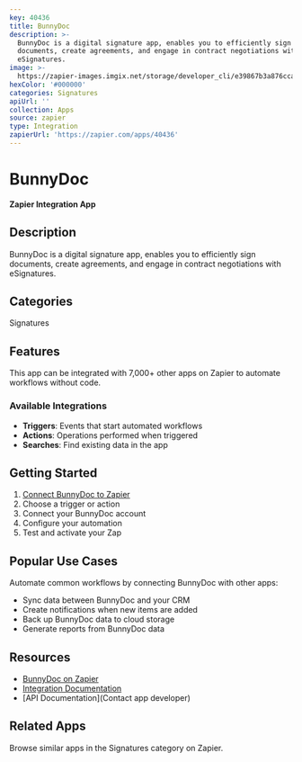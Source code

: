 ```yaml
---
key: 40436
title: BunnyDoc
description: >-
  BunnyDoc is a digital signature app, enables you to efficiently sign
  documents, create agreements, and engage in contract negotiations with
  eSignatures.
image: >-
  https://zapier-images.imgix.net/storage/developer_cli/e39867b3a876cca1c421a692ac0b5841.png?auto=format%2Ccompress&ixlib=python-3.0.0&q=50
hexColor: '#000000'
categories: Signatures
apiUrl: ''
collection: Apps
source: zapier
type: Integration
zapierUrl: 'https://zapier.com/apps/40436'
---
```

# BunnyDoc

**Zapier Integration App**

## Description

BunnyDoc is a digital signature app, enables you to efficiently sign documents, create agreements, and engage in contract negotiations with eSignatures.

## Categories

Signatures

## Features

This app can be integrated with 7,000+ other apps on Zapier to automate workflows without code.

### Available Integrations

- **Triggers**: Events that start automated workflows
- **Actions**: Operations performed when triggered
- **Searches**: Find existing data in the app

## Getting Started

1. [Connect BunnyDoc to Zapier](https://zapier.com/apps/40436)
2. Choose a trigger or action
3. Connect your BunnyDoc account
4. Configure your automation
5. Test and activate your Zap

## Popular Use Cases

Automate common workflows by connecting BunnyDoc with other apps:

- Sync data between BunnyDoc and your CRM
- Create notifications when new items are added
- Back up BunnyDoc data to cloud storage
- Generate reports from BunnyDoc data

## Resources

- [BunnyDoc on Zapier](https://zapier.com/apps/40436)
- [Integration Documentation](https://zapier.com/apps/40436/integrations)
- [API Documentation](Contact app developer)

## Related Apps

Browse similar apps in the Signatures category on Zapier.
